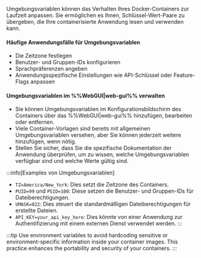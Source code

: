 Umgebungsvariablen können das Verhalten Ihres Docker-Containers zur Laufzeit anpassen. Sie ermöglichen es Ihnen, Schlüssel-Wert-Paare zu übergeben, die Ihre containerisierte Anwendung lesen und verwenden kann.

<h4>Häufige Anwendungsfälle für Umgebungsvariablen</h4>

- Die Zeitzone festlegen
- Benutzer- und Gruppen-IDs konfigurieren
- Sprachpräferenzen angeben
- Anwendungsspezifische Einstellungen wie API-Schlüssel oder Feature-Flags anpassen

<h4>Umgebungsvariablen im %%WebGUI|web-gui%% verwalten</h4>

- Sie können Umgebungsvariablen im Konfigurationsbildschirm des Containers über das %%WebGUI|web-gui%% hinzufügen, bearbeiten oder entfernen.
- Viele Container-Vorlagen sind bereits mit allgemeinen Umgebungsvariablen versehen, aber Sie können jederzeit weitere hinzufügen, wenn nötig.
- Stellen Sie sicher, dass Sie die spezifische Dokumentation der Anwendung überprüfen, um zu wissen, welche Umgebungsvariablen verfügbar sind und welche Werte gültig sind.

:::info[Examples von Umgebungsvariablen]
- `TZ=America/New_York`: Dies setzt die Zeitzone des Containers.
- `PUID=99` und `PGID=100`: Diese setzen die Benutzer- und Gruppen-IDs für Dateiberechtigungen.
- `UMASK=022`: Dies steuert die standardmäßigen Dateiberechtigungen für erstellte Dateien.
- `API_KEY=your_api_key_here`: Dies könnte von einer Anwendung zur Authentifizierung mit einem externen Dienst verwendet werden.
:::

:::tip
Use environment variables to avoid hardcoding sensitive or environment-specific information inside your container images. This practice enhances the portability and security of your containers.
:::
